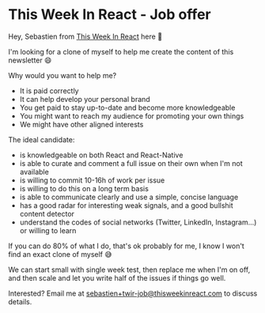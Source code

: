 # This Week In React - Job offer

Hey, Sebastien from [This Week In React](http://thisweekinreact.com/) here 👋

I'm looking for a clone of myself to help me create the content of this newsletter 😄

Why would you want to help me?

- It is paid correctly
- It can help develop your personal brand
- You get paid to stay up-to-date and become more knowledgeable
- You might want to reach my audience for promoting your own things
- We might have other aligned interests

The ideal candidate:

- is knowledgeable on both React and React-Native
- is able to curate and comment a full issue on their own when I'm not available
- is willing to commit 10-16h of work per issue
- is willing to do this on a long term basis
- is able to communicate clearly and use a simple, concise language
- has a good radar for interesting weak signals, and a good bullshit content detector
- understand the codes of social networks (Twitter, LinkedIn, Instagram...) or willing to learn

If you can do 80% of what I do, that's ok probably for me, I know I won't find an exact clone of myself 😅

We can start small with single week test, then replace me when I'm on off, and then scale and let you write half of the issues if things go well.

Interested? Email me at sebastien+twir-job@thisweekinreact.com to discuss details.
